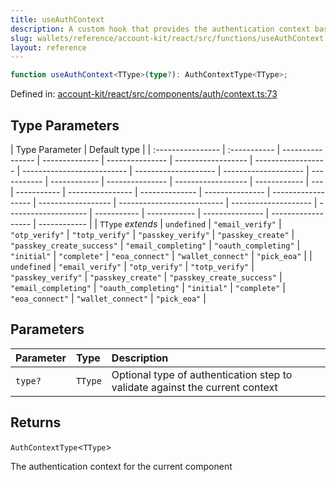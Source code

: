 ```yaml
---
title: useAuthContext
description: A custom hook that provides the authentication context based on the specified authentication step type. It ensures that the hook is used within an `AuthModalProvider` and throws an error if the context is not available or if the current auth step type does not match the expected type.
slug: wallets/reference/account-kit/react/src/functions/useAuthContext
layout: reference
---
```


```ts
function useAuthContext<TType>(type?): AuthContextType<TType>;
```

Defined in: [account-kit/react/src/components/auth/context.ts:73](https://github.com/alchemyplatform/aa-sdk/blob/923a52171f7246172caf350853843e6680197da9/account-kit/react/src/components/auth/context.ts#L73)

## Type Parameters

| Type Parameter    | Default type |
| :---------------- | :----------- | ---------------- | -------------- | --------------- | ------------------ | ------------------ | -------------------------- | -------------------- | -------------------- | ----------- | ------------ | --------------- | ------------------ | ------------ | --- | ----------- | ---------------- | -------------- | --------------- | ------------------ | ------------------ | -------------------------- | -------------------- | -------------------- | ----------- | ------------ | --------------- | ------------------ | ------------ |
| `TType` _extends_ | `undefined`  | `"email_verify"` | `"otp_verify"` | `"totp_verify"` | `"passkey_verify"` | `"passkey_create"` | `"passkey_create_success"` | `"email_completing"` | `"oauth_completing"` | `"initial"` | `"complete"` | `"eoa_connect"` | `"wallet_connect"` | `"pick_eoa"` |     | `undefined` | `"email_verify"` | `"otp_verify"` | `"totp_verify"` | `"passkey_verify"` | `"passkey_create"` | `"passkey_create_success"` | `"email_completing"` | `"oauth_completing"` | `"initial"` | `"complete"` | `"eoa_connect"` | `"wallet_connect"` | `"pick_eoa"` |

## Parameters

| Parameter | Type    | Description                                                                  |
| :-------- | :------ | :--------------------------------------------------------------------------- |
| `type?`   | `TType` | Optional type of authentication step to validate against the current context |

## Returns

`AuthContextType`\<`TType`>

The authentication context for the current component
